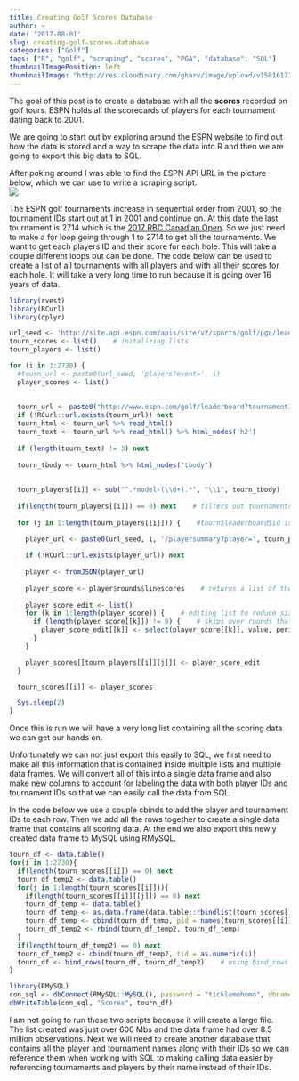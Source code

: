 ```yaml
---
title: Creating Golf Scores Database
author: ~
date: '2017-08-01'
slug: creating-golf-scores-database
categories: ["Golf"]
tags: ["R", "golf", "scraping", "scores", "PGA", "database", "SQL"]
thumbnailImagePosition: left
thumbnailImage: "http://res.cloudinary.com/gharv/image/upload/v1501617181/espn_golf_pic_nrgbkd.jpg"
---
```


The goal of this post is to create a database with all the **scores** recorded on golf tours. ESPN holds all the scorecards of players for each tournament dating back to 2001.  


We are going to start out by exploring around the ESPN website to find out how the data is stored and a way to scrape the data into R and then we are going to export this big data to SQL.  

<!--more-->

After poking around I was able to find the ESPN API URL in the picture below, which we can use to write a scraping script.  
![](http://res.cloudinary.com/gharv/image/upload/v1501615238/espn_golf_scorecard_b9a6gs.png)  


The ESPN golf tournaments increase in sequential order from 2001, so the tournament IDs start out at 1 in 2001 and continue on. At this date the last tournament is 2714 which is the [2017 RBC Canadian Open](http://www.espn.com/golf/leaderboard?tournamentId=2714).  So we just need to make a for loop going through 1 to 2714 to get all the tournaments. We want to get each players ID and their score for each hole. This will take a couple different loops but can be done. The code below can be used to create a list of all tournaments with all players and with all their scores for each hole. It will take a very long time to run because it is going over 16 years of data.


```r
library(rvest)
library(RCurl)
library(dplyr)

url_seed <- 'http://site.api.espn.com/apis/site/v2/sports/golf/pga/leaderboard/'
tourn_scores <- list()    # initalizing lists
tourn_players <- list()

for (i in 1:2730) {
  #tourn_url <- paste0(url_seed, 'players?event=', i)
  player_scores <- list()
  
  
  tourn_url <- paste0("http://www.espn.com/golf/leaderboard?tournamentId=", i)
  if (!RCurl::url.exists(tourn_url)) next
  tourn_html <- tourn_url %>% read_html()
  tourn_text <- tourn_url %>% read_html() %>% html_nodes('h2')
  
  if (length(tourn_text) != 3) next
  
  tourn_tbody <- tourn_html %>% html_nodes("tbody")
  
  
  tourn_players[[i]] <- sub("^.*model-(\\d+).*", "\\1", tourn_tbody)    # finds the first numbers (which is the player_id) and saves to a list
  
  if(length(tourn_players[[i]]) == 0) next    # filters out tournaments that have no data
  
  for (j in 1:length(tourn_players[[i]])) {    #tourn$leaderboard$id is each players ID

    player_url <- paste0(url_seed, i, '/playersummary?player=', tourn_players[[i]][j])
    
    if (!RCurl::url.exists(player_url)) next
    
    player <- fromJSON(player_url)
    
    player_score <- player$rounds$linescores    # returns a list of the rounds played and scores of each hole
    
    player_score_edit <- list()
    for (k in 1:length(player_score)) {    # editing list to reduce size to only necessary variables eg: score, hole num, par
      if (length(player_score[[k]]) != 0) {    # skips over rounds that were not accounted for, they will be set to NULL
        player_score_edit[[k]] <- select(player_score[[k]], value, period, par)
      }
    }

    player_scores[[tourn_players[[i]][j]]] <- player_score_edit
  }

  tourn_scores[[i]] <- player_scores

  Sys.sleep(2)
}
```

Once this is run we will have a very long list containing all the scoring data we can get our hands on.  

Unfortunately we can not just export this easily to SQL, we first need to make all this information that is contained inside multiple lists and multiple data frames. We will convert all of this into a single data frame and also make new columns to account for labeling the data with both player IDs and tournament IDs so that we can easily call the data from SQL.  

In the code below we use a couple cbinds to add the player and tournament IDs to each row. Then we add all the rows together to create a single data frame that contains all scoring data. At the end we also export this newly created data frame to MySQL using RMySQL.

```r
tourn_df <- data.table()
for(i in 1:2730){
  if(length(tourn_scores[[i]]) == 0) next
  tourn_df_temp2 <- data.table()
  for(j in 1:length(tourn_scores[[i]])){
    if(length(tourn_scores[[i]][[j]]) == 0) next
    tourn_df_temp <- data.table()
    tourn_df_temp <- as.data.frame(data.table::rbindlist(tourn_scores[[i]][[j]]))
    tourn_df_temp <- cbind(tourn_df_temp, pid = names(tourn_scores[[i]][j]))
    tourn_df_temp2 <- rbind(tourn_df_temp2, tourn_df_temp)
  }
  if(length(tourn_df_temp2) == 0) next
  tourn_df_temp2 <- cbind(tourn_df_temp2, tid = as.numeric(i))
  tourn_df <- bind_rows(tourn_df, tourn_df_temp2)    # using bind_rows because it will be a little quicker
}

library(RMySQL)
con_sql <- dbConnect(RMySQL::MySQL(), password = "ticklemehomo", dbname = "golf_espn") # reference : (https://www.youtube.com/watch?v=5RCPM_w3t-M)
dbWriteTable(con_sql, "Scores", tourn_df)
```

I am not going to run these two scripts because it will create a large file. The list created was just over 600 Mbs and the data frame had over 8.5 million observations. Next we will need to create another database that contains all the player and tournament names along with their IDs so we can reference them when working with SQL to making calling data easier by referencing tournaments and players by their name instead of their IDs.




